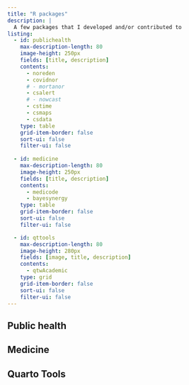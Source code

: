 ```yaml
---
title: "R packages"
description: |
  A few packages that I developed and/or contributed to
listing:
  - id: publichealth
    max-description-length: 80
    image-height: 250px
    fields: [title, description]
    contents: 
      - noreden
      - covidnor
      # - mortanor
      - csalert
      # - nowcast
      - cstime
      - csmaps
      - csdata
    type: table
    grid-item-border: false
    sort-ui: false
    filter-ui: false
    
  - id: medicine
    max-description-length: 80
    image-height: 250px
    fields: [title, description]
    contents: 
      - medicode
      - bayesynergy
    type: table
    grid-item-border: false
    sort-ui: false
    filter-ui: false

  - id: qttools
    max-description-length: 80
    image-height: 280px
    fields: [image, title, description]
    contents: 
      - qtwAcademic
    type: grid
    grid-item-border: false
    sort-ui: false
    filter-ui: false
---
```


## Public health

::: {#publichealth}
:::


## Medicine

::: {#medicine}
:::


## Quarto Tools

::: {#qttools}
:::
